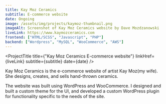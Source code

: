 ```yaml
---
title: Kay Moz Ceramics
subtitle: E-commerce website
date: Ongoing
image: /assets/img/projects/kaymoz-thumbnail.png
imageAlt: Screenshot of Kay Moz Ceramics website by Dave Mozdzanowski
liveLink: https://www.kaymozceramics.com
frontend: ["HTML/SCSS", "Javascript", "PHP"]
backend: ["Wordpress", "MySQL", "WooCommerce", "AWS"]
---
```



<ProjectTitle
  title={"Kay Moz Ceramics E-commerce website"}
  linkHref={liveLink}
  subtitle={subtitle}
  date={date}
/>

Kay Moz Ceramics is the e-commerce website of artist Kay Moz(my wife). She designs, creates, and sells hand-thrown ceramics.

The website was built using WordPress and WooCommerce. I designed and built a custom theme for the UI, and developed a custom WordPress plugin for functionality specific to the needs of the site.
